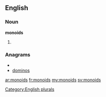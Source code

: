==English==

===Noun===
'''monoids'''

# {{plural of|[[monoid]]}}

===Anagrams===
* {{alphagram|dimnoos}}
* [[dominos#English|dominos]]

[[Category:English plurals]]

[[ar:monoids]]
[[fr:monoids]]
[[my:monoids]]
[[sv:monoids]]